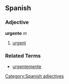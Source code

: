 == Spanish ==
=== Adjective ===
'''urgente''' ''m''
# [[urgent]]

=== Related Terms ===
*[[urgentemente]]

[[Category:Spanish adjectives]]